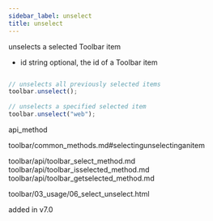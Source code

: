 ```yaml
---
sidebar_label: unselect
title: unselect
---
```



          


<Short>
 unselects a selected Toolbar item



</Short>



- id	string  optional, the id of a Toolbar item



~~~js

// unselects all previously selected items
toolbar.unselect();
 
// unselects a specified selected item
toolbar.unselect("web");


~~~
 api_method

<Descr>



</Descr>


 toolbar/common_methods.md#selectingunselectinganitem


toolbar/api/toolbar_select_method.md
toolbar/api/toolbar_isselected_method.md
toolbar/api/toolbar_getselected_method.md


toolbar/03_usage/06_select_unselect.html


added in v7.0

